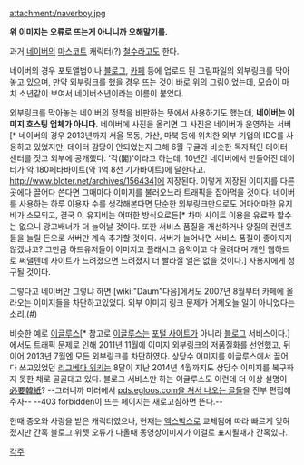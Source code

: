 attachment:/naverboy.jpg

'''위 이미지는 오류로 뜨는게 아니니까 오해말기를.'''

과거 [[네이버]]의 [[마스코트]] 캐릭터(?) [[철수]]라고도 한다.

네이버의 경우 포토앨범이나 [[블로그]], [[카페]] 등에 업로드 된 그림파일의 외부링크를 막아놓고 있으며, 만약 외부링크를 했을 경우 뜨는 것이 바로 위의 그림이었는데, 모습이 마치 소년같이 보여서 네이버소년이라는 이름이 붙었다.

외부링크를 막아놓는 네이버의 정책을 비판하는 뜻에서 사용하기도 했는데, '''네이버는 이미지 호스팅 업체가 아니다.''' 네이버에 사진을 올리면 그 사진은 네이버가 운영하는 서버[* 네이버의 경우 2013년까지 서울 목동, 가산, 마북 등에 위치한 외부 기업의 IDC를 사용하고 있었지만, 데이터 감당이 안되었는지 그해 6월 구글과 비슷한 독자적인 데이터 센터를 짓고 외부에 공개했다. '각(閣)'이라고 하는데, 10년간 네이버에서 만들어진 데이터가 약 180페타바이트(약 1억 8천 기가바이트)에 달한다고. http://www.bloter.net/archives/156434]에 저장된다. 이렇게 저장된 이미지를 다른곳에다 끌어다 쓴다면 그때마다 이미지를 불러오느라 트래픽을 잡아먹을 것이다. 네이버를 사용하는 하루 이용자 수를 생각해본다면 단순한 외부링크만으로도 어마어마한 유지비가 소모되고, 결국 이 유지비는 어떠한 방식으로든[* 차마 사이트 이용을 유료화 할수는 없으니 광고배너가 더 늘어날 것이다. 또한 서비스 품질을 개선하거나 양질의 컨텐츠들을 늘릴 돈으로 서버만 계속 추가할 것이다. 서버가 늘어나면 서비스 품질이 좋아지지 않겠냐고? 그만큼 하드유저들이 이미지고 플래시고 음악이고 다 올려대며 개인 웹하드로 써댈텐데 사이트가 느려졌으면 느려졌지 더 빨라질 일은 없을 것이다.] 사용자에게 청구될 것이다. 

그렇다고 네이버만 그렇냐 하면 [wiki:"Daum"다음]에서도 2007년 8월부터 카페에 올라오는 이미지들을 차단하고있었다. 외부 이미지 링크 문제가 어제오늘 일이 아니었다는 소리.([http://blog.daum.net/cafe_notice/1248 #])

비슷한 예로 [[이글루스]][* 참고로 [[이글루스]]는 [[포털 사이트]]가 아니라 [[블로그]] 서비스이다.]에서도 트래픽 문제로 인해 2011년 11월에 이미지 외부링크의 저품질화를 선언했고, 뒤이어 2013년 7월엔 모든 외부링크를 차단하였다. 상당수 이미지를 이글루스에서 끌어다 쓰고있었던 [[리그베다 위키]]는 8달이 지난 2014년 4월까지도 상당수 이미지를 복구하지 못한 채로 골골대고 있다. 블로그 서비스만 하는 이글루스도 이런데 더 이상 설명이 [[必要韓紙]]? --그러니까 미러에서 [http://mirror.enha.kr/search/?q=pds.egloos.com pds.egloos.com을 쳐서 나오는 글들]을 전부 편집해주자-- --403 forbidden이 뜨는 페이지는 새로고침하면 뜬다.--

한때 증오와 사랑을 받은 캐릭터였으나, 현재는 [[엑스박스]]로 교체됨에 따라 빠르게 잊혀졌지만 간혹 블로그 위젯 오류가 나올때 동영상이미지가 이걸로 표시될때가 간혹있다.

[[각주]]
